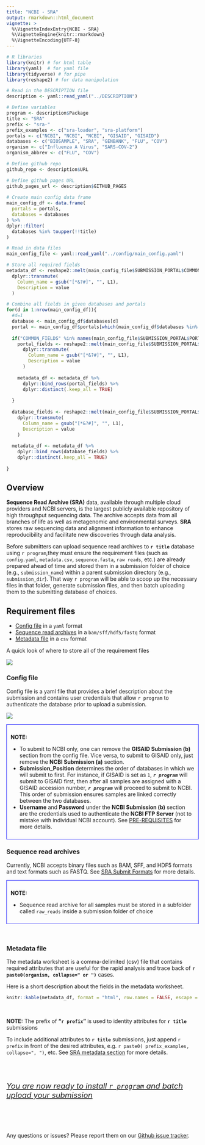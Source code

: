 ```yaml
---
title: "NCBI - SRA"
output: rmarkdown::html_document
vignette: >
  %\VignetteIndexEntry{NCBI - SRA}
  %\VignetteEngine{knitr::rmarkdown}
  %\VignetteEncoding{UTF-8}
---
```


<style>
  
  table {
    border: none;
  }
  
  td, th, tr {
    border: 1px solid gray;
    padding: 5px 5px 5px 5px;
  }

</style>


```r
# R libraries
library(knitr) # for html table
library(yaml)  # for yaml file
library(tidyverse) # for pipe
library(reshape2) # for data manipulation

# Read in the DESCRIPTION file
description <- yaml::read_yaml("../DESCRIPTION")

# Define variables
program <- description$Package
title <- "SRA"
prefix <- "sra-"
prefix_examples <- c("sra-loader", "sra-platform")
portals <- c("NCBI", "NCBI", "NCBI", "GISAID", "GISAID")
databases <- c("BIOSAMPLE", "SRA", "GENBANK", "FLU", "COV")
organism <- c("Influenza A Virus", "SARS-COV-2")
organism_abbrev <- c("FLU", "COV")

# Define github repo
github_repo <- description$URL

# Define github pages URL
github_pages_url <- description$GITHUB_PAGES
  
# Create main config data frame
main_config_df <- data.frame(
  portals = portals,
  databases = databases
) %>% 
dplyr::filter(
  databases %in% toupper(!!title)
)

# Read in data files
main_config_file <- yaml::read_yaml("../config/main_config.yaml")

# Store all required fields
metadata_df <- reshape2::melt(main_config_file$SUBMISSION_PORTAL$COMMON_FIELDS) %>% 
  dplyr::transmute(
    Column_name = gsub("[*&?#]", "", L1),
    Description = value
  )

# Combine all fields in given databases and portals
for(d in 1:nrow(main_config_df)){
  #d=1
  database <- main_config_df$databases[d]
  portal <- main_config_df$portals[which(main_config_df$databases %in% database)]
  
  if("COMMON_FIELDS" %in% names(main_config_file$SUBMISSION_PORTAL$PORTAL_NAMES[[portal]])){
    portal_fields <- reshape2::melt(main_config_file$SUBMISSION_PORTAL$PORTAL_NAMES[[portal]]$COMMON_FIELDS) %>% 
      dplyr::transmute(
        Column_name = gsub("[*&?#]", "", L1),
        Description = value
      )
    
    metadata_df <- metadata_df %>% 
      dplyr::bind_rows(portal_fields) %>% 
      dplyr::distinct(.keep_all = TRUE)
    
  }
  
  database_fields <- reshape2::melt(main_config_file$SUBMISSION_PORTAL$PORTAL_NAMES[[portal]]$DATABASE[[database]]) %>% 
    dplyr::transmute(
      Column_name = gsub("[*&?#]", "", L1),
      Description = value
    )
  
  metadata_df <- metadata_df %>% 
    dplyr::bind_rows(database_fields) %>% 
    dplyr::distinct(.keep_all = TRUE)
  
}
```

## Overview

**Sequence Read Archive (SRA)** data, available through multiple cloud providers and NCBI servers, is the largest publicly available repository of high throughput sequencing data. The archive accepts data from all branches of life as well as metagenomic and environmental surveys. **SRA** stores raw sequencing data and alignment information to enhance reproducibility and facilitate new discoveries through data analysis. 

Before submitters can upload sequence read archives to **`r title`** database using ``r program``,they must ensure the requirement files (such as `config.yaml`, `metadata.csv`, `sequence.fasta`, `raw reads`, etc.) are already prepared ahead of time and stored them in a submission folder of choice (e.g., `submission_name`) within a parent submission directory (e.g., `submission_dir`). That way ``r program`` will be able to scoop up the necessary files in that folder, generate submission files, and then batch uploading them to the submitting database of choices.

## Requirement files

- [Config file](#config-file) in a `yaml` format
- [Sequence read archives](#sequence-read-archives) in a `bam/sff/hdf5/fastq` format
- [Metadata file](#metadata-file) in a `csv` format

A quick look of where to store all of the requirement files

![](images/submission_dir.png)

### Config file

Config file is a yaml file that provides a brief description about the submission and contains user credentials that allow ``r program`` to authenticate the database prior to upload a submission.

![](images/config_file.png)

:::{style="padding: 10px; border: 1px solid blue !important;"}
<i class="fas fa-triangle-exclamation" role="presentation" aria-label="triangle-exclamation icon"></i> **NOTE:** <br>

- To submit to NCBI only, one can remove the **GISAID Submission (b)** section from the config file. Vice versa, to submit to GISAID only, just remove the **NCBI Submission (a)** section. <br>
- **Submission_Position** determines the order of databases in which we will submit to first. For instance, if GISAID is set as `1`, **_`r program`_** will submit to GISAID first, then after all samples are assigned with a GISAID accession number, **_`r program`_** will proceed to submit to NCBI. This order of submission ensures samples are linked correctly between the two databases. <br> 
- **Username** and **Password** under the **NCBI Submission (b)** section are the credentials used to authenticate the **NCBI FTP Server** (not to mistake with individual NCBI account). See [PRE-REQUISITES](`r github_pages_url`/index.html#prerequisites) for more details.
:::

### Sequence read archives

Currently, NCBI accepts binary files such as BAM, SFF, and HDF5 formats and text formats such as FASTQ. See [SRA Submit Formats](https://www.ncbi.nlm.nih.gov/sra/docs/submitformats/) for more details.

:::{style="padding: 10px; border: 1px solid blue !important;"}
<i class="fas fa-triangle-exclamation" role="presentation" aria-label="triangle-exclamation icon"></i> **NOTE:** <br>

- Sequence read archive for all samples must be stored in a subfolder called `raw_reads` inside a submission folder of choice
:::

<br>

### Metadata file

The metadata worksheet is a comma-delimited (csv) file that contains required attributes that are useful for the rapid analysis and trace back of **`r paste0(organism, collapse=" or ")`** cases.

Here is a short description about the fields in the metadata worksheet.

```r
knitr::kable(metadata_df, format = "html", row.names = FALSE, escape = FALSE)
```

<br>

**NOTE:** The prefix of **“`r prefix`”** is used to identity attributes for **`r title`** submissions

To include additional attributes to **`r title`** submissions, just append ``r prefix`` in front of the desired attributes, e.g. ``r paste0( prefix_examples, collapse=", ")``, etc. See [SRA metadata section](https://www.ncbi.nlm.nih.gov/sra/docs/submitmeta/) for more details.

<br><br>

<p style="font-size: 20px">[*<i class="fas fa-play" role="presentation" aria-label="play icon"></i> You are now ready to install ``r program`` and batch upload your submission*](`r github_pages_url`/articles/local_installation.html)</p>

<br><br><br>

Any questions or issues? Please report them on our <a href="`r github_repo`/issues" target="_blank">Github issue tracker</a>.

<br>

